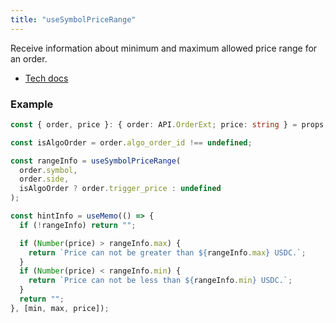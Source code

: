 ```yaml
---
title: "useSymbolPriceRange"
---
```


Receive information about minimum and maximum allowed price range for an order.

- [Tech docs](/sdks/tech-doc/modules/orderly_network_hooks#usesymbolpricerange)

### Example

```ts
const { order, price }: { order: API.OrderExt; price: string } = props;

const isAlgoOrder = order.algo_order_id !== undefined;

const rangeInfo = useSymbolPriceRange(
  order.symbol,
  order.side,
  isAlgoOrder ? order.trigger_price : undefined
);

const hintInfo = useMemo(() => {
  if (!rangeInfo) return "";

  if (Number(price) > rangeInfo.max) {
    return `Price can not be greater than ${rangeInfo.max} USDC.`;
  }
  if (Number(price) < rangeInfo.min) {
    return `Price can not be less than ${rangeInfo.min} USDC.`;
  }
  return "";
}, [min, max, price]);
```
